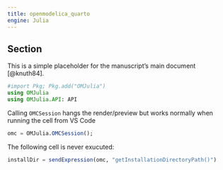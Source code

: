 ```yaml
---
title: openmodelica_quarto
engine: Julia
---
```


## Section
This is a simple placeholder for the manuscript's main document [@knuth84].


```julia
#import Pkg; Pkg.add("OMJulia")
using OMJulia
using OMJulia.API: API
```

Calling `OMCSession` hangs the render/preview but works normally when running the cell from VS Code
```julia
omc = OMJulia.OMCSession();
```


The following cell is never exucuted:
```julia
installDir = sendExpression(omc, "getInstallationDirectoryPath()")
```